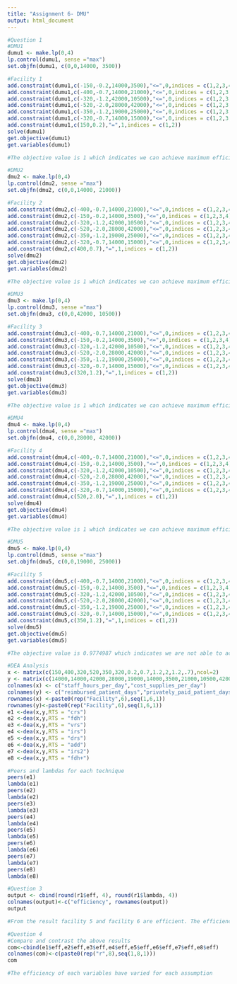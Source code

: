 ```yaml
---
title: "Assignment 6- DMU"
output: html_document
---
```


```r
#Question 1
#DMU1
dumu1 <- make.lp(0,4)
lp.control(dumu1, sense ="max")
set.objfn(dumu1, c(0,0,14000, 3500))

#Facility 1
add.constraint(dumu1,c(-150,-0.2,14000,3500),"<=",0,indices = c(1,2,3,4))
add.constraint(dumu1,c(-400,-0.7,14000,21000),"<=",0,indices = c(1,2,3,4))
add.constraint(dumu1,c(-320,-1.2,42000,10500),"<=",0,indices = c(1,2,3,4))
add.constraint(dumu1,c(-520,-2.0,28000,42000),"<=",0,indices = c(1,2,3,4))
add.constraint(dumu1,c(-350,-1.2,19000,25000),"<=",0,indices = c(1,2,3,4))
add.constraint(dumu1,c(-320,-0.7,14000,15000),"<=",0,indices = c(1,2,3,4))
add.constraint(dumu1,c(150,0.2),"=",1,indices = c(1,2))
solve(dumu1)
get.objective(dumu1)
get.variables(dumu1)

#The objective value is 1 which indicates we can achieve maximum efficiency 
```



```r
#DMU2
dmu2 <- make.lp(0,4)
lp.control(dmu2, sense ="max")
set.objfn(dmu2, c(0,0,14000, 21000))

#Facility 2
add.constraint(dmu2,c(-400,-0.7,14000,21000),"<=",0,indices = c(1,2,3,4))
add.constraint(dmu2,c(-150,-0.2,14000,3500),"<=",0,indices = c(1,2,3,4))
add.constraint(dmu2,c(-320,-1.2,42000,10500),"<=",0,indices = c(1,2,3,4))
add.constraint(dmu2,c(-520,-2.0,28000,42000),"<=",0,indices = c(1,2,3,4))
add.constraint(dmu2,c(-350,-1.2,19000,25000),"<=",0,indices = c(1,2,3,4))
add.constraint(dmu2,c(-320,-0.7,14000,15000),"<=",0,indices = c(1,2,3,4))
add.constraint(dmu2,c(400,0.7),"=",1,indices = c(1,2))
solve(dmu2)
get.objective(dmu2)
get.variables(dmu2)

#The objective value is 1 which indicates we can achieve maximum efficiency 
```

```r
#DMU3
dmu3 <- make.lp(0,4)
lp.control(dmu3, sense ="max")
set.objfn(dmu3, c(0,0,42000, 10500))

#Facility 3
add.constraint(dmu3,c(-400,-0.7,14000,21000),"<=",0,indices = c(1,2,3,4))
add.constraint(dmu3,c(-150,-0.2,14000,3500),"<=",0,indices = c(1,2,3,4))
add.constraint(dmu3,c(-320,-1.2,42000,10500),"<=",0,indices = c(1,2,3,4))
add.constraint(dmu3,c(-520,-2.0,28000,42000),"<=",0,indices = c(1,2,3,4))
add.constraint(dmu3,c(-350,-1.2,19000,25000),"<=",0,indices = c(1,2,3,4))
add.constraint(dmu3,c(-320,-0.7,14000,15000),"<=",0,indices = c(1,2,3,4))
add.constraint(dmu3,c(320,1.2),"=",1,indices = c(1,2))
solve(dmu3)
get.objective(dmu3)
get.variables(dmu3)

#The objective value is 1 which indicates we can achieve maximum efficiency 
```
```r
#DMU4
dmu4 <- make.lp(0,4)
lp.control(dmu4, sense ="max")
set.objfn(dmu4, c(0,0,28000, 42000))

#Facility 4
add.constraint(dmu4,c(-400,-0.7,14000,21000),"<=",0,indices = c(1,2,3,4))
add.constraint(dmu4,c(-150,-0.2,14000,3500),"<=",0,indices = c(1,2,3,4))
add.constraint(dmu4,c(-320,-1.2,42000,10500),"<=",0,indices = c(1,2,3,4))
add.constraint(dmu4,c(-520,-2.0,28000,42000),"<=",0,indices = c(1,2,3,4))
add.constraint(dmu4,c(-350,-1.2,19000,25000),"<=",0,indices = c(1,2,3,4))
add.constraint(dmu4,c(-320,-0.7,14000,15000),"<=",0,indices = c(1,2,3,4))
add.constraint(dmu4,c(520,2.0),"=",1,indices = c(1,2))
solve(dmu4)
get.objective(dmu4)
get.variables(dmu4)

#The objective value is 1 which indicates we can achieve maximum efficiency 
```
```r
#DMU5
dmu5 <- make.lp(0,4)
lp.control(dmu5, sense ="max")
set.objfn(dmu5, c(0,0,19000, 25000))

#Facility 5
add.constraint(dmu5,c(-400,-0.7,14000,21000),"<=",0,indices = c(1,2,3,4))
add.constraint(dmu5,c(-150,-0.2,14000,3500),"<=",0,indices = c(1,2,3,4))
add.constraint(dmu5,c(-320,-1.2,42000,10500),"<=",0,indices = c(1,2,3,4))
add.constraint(dmu5,c(-520,-2.0,28000,42000),"<=",0,indices = c(1,2,3,4))
add.constraint(dmu5,c(-350,-1.2,19000,25000),"<=",0,indices = c(1,2,3,4))
add.constraint(dmu5,c(-320,-0.7,14000,15000),"<=",0,indices = c(1,2,3,4))
add.constraint(dmu5,c(350,1.2),"=",1,indices = c(1,2))
solve(dmu5)
get.objective(dmu5)
get.variables(dmu5)

#The objective value is 0.9774987 which indicates we are not able to achieve maximum efficiency 
```
```r
#DEA Analysis
x <- matrix(c(150,400,320,520,350,320,0.2,0.7,1.2,2,1.2,.7),ncol=2)
y <- matrix(c(14000,14000,42000,28000,19000,14000,3500,21000,10500,42000,25000,15000),ncol=2)
colnames(x) <- c("staff_hours_per_day","cost_supplies_per_day")
colnames(y) <- c("reimbursed_patient_days","privately_paid_patient_days")
rownames(x) <-paste0(rep("Facility",6),seq(1,6,1))
rownames(y)<-paste0(rep("Facility",6),seq(1,6,1))
e1 <-dea(x,y,RTS = "crs")
e2 <-dea(x,y,RTS = "fdh")
e3 <-dea(x,y,RTS = "vrs")
e4 <-dea(x,y,RTS = "irs")
e5 <-dea(x,y,RTS = "drs")
e6 <-dea(x,y,RTS = "add")
e7 <-dea(x,y,RTS = "irs2")
e8 <-dea(x,y,RTS = "fdh+")


```


```r
#Peers and lambdas for each technique
peers(e1)
lambda(e1)
peers(e2)
lambda(e2)
peers(e3)
lambda(e3)
peers(e4)
lambda(e4)
peers(e5)
lambda(e5)
peers(e6)
lambda(e6)
peers(e7)
lambda(e7)
peers(e8)
lambda(e8)
```


```r
#Question 3
output <- cbind(round(r1$eff, 4), round(r1$lambda, 4))
colnames(output)<-c("efficiency", rownames(output))
output

#From the result facility 5 and facility 6 are efficient. The efficiency has been achieved by using lambda values 
```
```r
#Question 4
#Compare and contrast the above results
com<-cbind(e1$eff,e2$eff,e3$eff,e4$eff,e5$eff,e6$eff,e7$eff,e8$eff)
colnames(com)<-c(paste0(rep("r",8),seq(1,8,1)))
com

#The efficiency of each variables have varied for each assumption 


```


